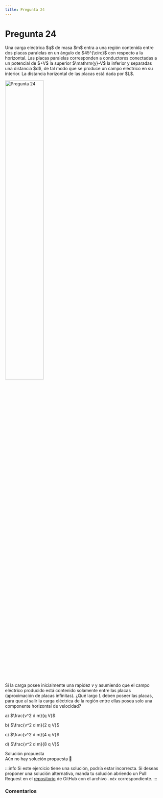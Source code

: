 ```yaml
---
title: Pregunta 24
---
```



# Pregunta 24

<div className="exercise">
Una carga eléctrica $q$ de masa $m$ entra a una región contenida entre dos placas paralelas en un ángulo de $45^{\circ}$ con respecto a la horizontal. Las placas paralelas corresponden a conductores conectadas a un potencial de $+V$ la superior $\mathrm{y}-V$ la inferior y separadas una distancia $d$, de tal modo que se produce un campo eléctrico en su interior. La distancia horizontal de las placas está dada por $L$.

<Image
  src="science/electromagnetism/exercises/2023-2/p24/image.png"
  alt="Pregunta 24"
  width="50%"
/>

Si la carga posee inicialmente una rapidez $v$ y asumiendo que el campo eléctrico producido está contenido solamente entre las placas (aproximación de placas infinitas). ¿Qué largo $L$ deben poseer las placas, para que al salir la carga eléctrica de la región entre ellas posea solo una componente horizontal de velocidad?

a) $\frac{v^2 d m}{q V}$

b) $\frac{v^2 d m}{2 q V}$

c) $\frac{v^2 d m}{4 q V}$

d) $\frac{v^2 d m}{8 q V}$
</div>

<MDXDetails>
<summary>Solución propuesta</summary>

<div className="exercise">
Aún no hay solución propuesta 🥲
</div>

:::info
Si este ejercicio tiene una solución, podría estar incorrecta. Si deseas proponer una solución alternativa, manda tu solución abriendo
un Pull Request en el [repositorio](https://github.com/crow-rojas/apuntes-fundamentals/pulls) de GitHub con el archivo
`.mdx` correspondiente.
:::

</MDXDetails>

### Comentarios

<Disqus
  url="https://crow-rojas.github.io/apuntes-fundamentals/docs/science/electromagnetism/exercises/2023-2/p24"
  identifier="docs/science/electromagnetism/exercises/2023-2/p24"
  title="2023-2 Electricidad y Magnetismo - Pregunta 24"
/>
